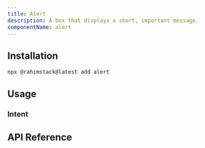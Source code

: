 ```yaml
---
title: Alert
description: A box that displays a short, important message.
componentName: alert
---
```


<ComponentPreview name="alert-demo" />

## Installation

```bash
npx @rahimstack@latest add alert
```
## Usage

### Intent

<ComponentPreview name="alert-intent-demo" />

## API Reference

<ComponentAnatomy name="alert" />

